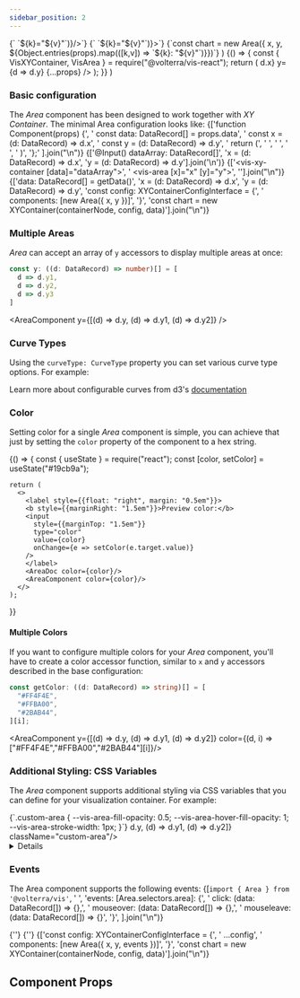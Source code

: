 ```yaml
---
sidebar_position: 2
---
```




  <Tabs groupId="framework">
    <TabItem value="react" label="React">
      <CodeBlock language="jsx">
        {`<VisArea x={x} y={x} ${Object.entries(props).map(([k,v]) => `${k}="${v}"`)}/>`}
      </CodeBlock>
    </TabItem>
    <TabItem value="angular" label="Angular">
      <CodeBlock language="html">
        {`<vis-area [x]="x" [y]="y" ${Object.entries(props).map(([k,v]) => `${k}="${v}"`)}></vis-area>`}
      </CodeBlock>
    </TabItem>
    <TabItem value="typescript" label="TypeScript">
      <CodeBlock language="ts">
        {`const chart = new Area({ x, y, ${Object.entries(props).map(([k,v]) => `${k}: "${v}"`)}})`}
      </CodeBlock>
    </TabItem>
  </Tabs>
)

  <BrowserOnly>
  {() => {
    const { VisXYContainer, VisArea } = require("@volterra/vis-react");
    return (
      <VisXYContainer data={data} height={150} className={props.className}>
        <VisArea x={d => d.x} y={d => d.y} {...props} />
      </VisXYContainer>
    );
  }}
</BrowserOnly>
)

### Basic configuration
The _Area_ component has been designed to work together with _XY Container_. The minimal Area configuration looks like:
<Tabs groupId="framework">
  <TabItem value="react" label="React">
    <CodeBlock language="jsx" title="component.tsx">
      {['function Component(props) {',
        '  const data: DataRecord[] = props.data',
        '  const x = (d: DataRecord) => d.x',
        '  const y = (d: DataRecord) => d.y',
        '  return (',
        '    <VisXYContainer data={data}>',
        '      <VisArea x={x} y={y} />',
        '    </VisXYContainer>',
        '  )',
        '};'
      ].join("\n")}
    </CodeBlock>
  </TabItem>
  <TabItem value="angular" label="Angular">
    <CodeBlock language="ts" title="src/component.ts">
      {['@Input() dataArray: DataRecord[]', 'x = (d: DataRecord) => d.x', 'y = (d: DataRecord) => d.y'].join('\n')}
    </CodeBlock>
    <CodeBlock language="html" title="src/component.html">
      {['<vis-xy-container [data]="dataArray">', '  <vis-area [x]="x" [y]="y"></vis-area>', '</vis-xy-container>'].join("\n")}
    </CodeBlock>
  </TabItem>
  <TabItem value="typescript" label="TypeScript">
    <CodeBlock language="ts" title="src/component.ts">
      {['data: DataRecord[] = getData()',
        'x = (d: DataRecord) => d.x',
        'y = (d: DataRecord) => d.y',
        'const config: XYContainerConfigInterface<DataRecord> = {',
        '  components: [new Area({ x, y })]',
        '}',
        'const chart = new XYContainer(containerNode, config, data)'].join("\n")}
    </CodeBlock>
  </TabItem>
</Tabs>

<AreaComponent/>

### Multiple Areas
_Area_ can accept an array of `y` accessors to display multiple areas at once:

```typescript
const y: ((d: DataRecord) => number)[] = [
  d => d.y1,
  d => d.y2,
  d => d.y3
]
```
<AreaComponent y={[(d) => d.y, (d) => d.y1, (d) => d.y2]} />

### Curve Types
Using the `curveType: CurveType` property you can set various curve type options. For example:
<Tabs groupId="curveType" className="prop-preview-menu">
  <TabItem value="basis" label="Basis">
    <AreaDoc curveType="basis"/>
    <AreaComponent curveType="basis"/>
  </TabItem>
  <TabItem value="linear" label="Linear">
    <AreaDoc curveType="linear"/>
    <AreaComponent curveType="linear"/>
  </TabItem>
  <TabItem value="step" label="Step">
    <AreaDoc curveType="step"/>
    <AreaComponent curveType="step"/>
  </TabItem>
</Tabs>

Learn more about configurable curves from d3's [documentation](https://github.com/d3/d3-shape#curves)

### Color

Setting color for a single _Area_ component is simple, you can achieve that just by setting the `color` property of the component to a hex string.

<BrowserOnly colors="blue">
  {() => {
    const { useState } = require("react");
    const [color, setColor] = useState("#19cb9a");
    
    return (
      <>
        <label style={{float: "right", margin: "0.5em"}}>
        <b style={{marginRight: "1.5em"}}>Preview color:</b>
        <input
          style={{marginTop: "1.5em"}}
          type="color"
          value={color}
          onChange={e => setColor(e.target.value)}
        />
        </label>
        <AreaDoc color={color}/>
        <AreaComponent color={color}/>
      </>
    );
  }}
</BrowserOnly>

#### Multiple Colors
If you want to configure multiple colors for your _Area_ component, you'll have to create a color accessor function, similar to `x` and `y` accessors
described in the base configuration:

```typescript
const getColor: ((d: DataRecord) => string)[] = [
  "#FF4F4E",
  "#FFBA00",
  "#2BAB44",
][i];
```

<AreaComponent  y={[(d) => d.y, (d) => d.y1, (d) => d.y2]} color={(d, i) => ["#FF4F4E","#FFBA00","#2BAB44"][i]}/>

### Additional Styling: CSS Variables
The _Area_ component supports additional styling via CSS variables that you can define for your visualization container. For example:

<CodeBlock language="css" title="styles.css">
  {`.custom-area {
  --vis-area-fill-opacity: 0.5;
  --vis-area-hover-fill-opacity: 1;
  --vis-area-stroke-width: 1px;
}`}
</CodeBlock>
<AreaComponent y={[(d) => d.y, (d) => d.y1, (d) => d.y2]} className="custom-area"/>

<Details summary={<summary>All supported CSS variables</summary>} open>
  <CodeBlock language="css">
    {`--vis-area-cursor
--vis-area-fill-opacity
--vis-area-stroke-width
--vis-area-stroke-dasharray
--vis-area-stroke-opacity
--vis-area-hover-fill-opacity
--vis-area-hover-stroke-width`}
  </CodeBlock>
</Details>

### Events

The Area component supports the following events:
<CodeBlock language="ts" title="component.ts">
{[`import { Area } from '@volterra/vis'`,
  ' ',
  'events: [Area.selectors.area]: {',
  '  click: (data: DataRecord[]) => {},',
  '  mouseover: (data: DataRecord[]) => {},',
  '  mouseleave: (data: DataRecord[]) => {}',
  '}',
].join("\n")}

</CodeBlock>

<Tabs groupId="framework">
  <TabItem value="react" label="React">
    <CodeBlock language="jsx" title="component.tsx">
      {'<VisArea x={x} y={y} events={events}/>'}
    </CodeBlock>
  </TabItem>
  <TabItem value="angular" label="Angular">
    <CodeBlock language="html" title="component.html">
      {'<vis-area [x]="x" [y]="y" [events]="events"></vis-area>'}
    </CodeBlock>
  </TabItem>
  <TabItem value="typescript" label="TypeScript">
    <CodeBlock language="ts" title="component.ts">
      {['const config: XYContainerConfigInterface<DataRecord> = {',
        '  ...config',
        '  components: [new Area({ x, y, events })]',
        '}',
        'const chart = new XYContainer(containerNode, config, data)'].join("\n")}
    </CodeBlock>
  </TabItem>
</Tabs>

## Component Props

<PropTable name="VisArea"></PropTable>
